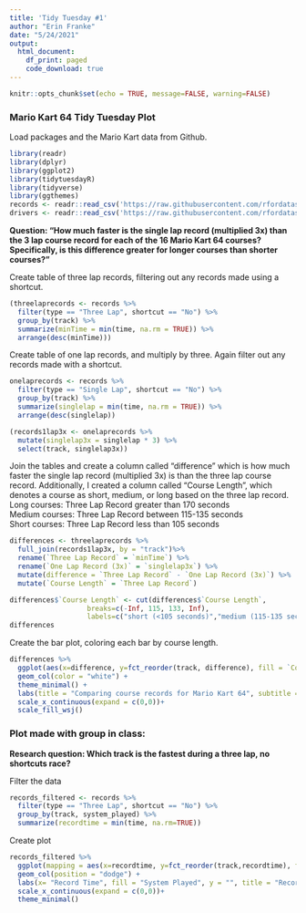 ```yaml
---
title: 'Tidy Tuesday #1'
author: "Erin Franke"
date: "5/24/2021"
output:
  html_document:
    df_print: paged
    code_download: true
---
```


```r
knitr::opts_chunk$set(echo = TRUE, message=FALSE, warning=FALSE)
```

### Mario Kart 64 Tidy Tuesday Plot

Load packages and the Mario Kart data from Github. 
```r
library(readr)
library(dplyr)
library(ggplot2)
library(tidytuesdayR)
library(tidyverse)
library(ggthemes)
records <- readr::read_csv('https://raw.githubusercontent.com/rfordatascience/tidytuesday/master/data/2021/2021-05-25/records.csv')
drivers <- readr::read_csv('https://raw.githubusercontent.com/rfordatascience/tidytuesday/master/data/2021/2021-05-25/drivers.csv')
```

**Question: "How much faster is the single lap record (multiplied 3x) than the 3 lap course record for each of the 16 Mario Kart 64 courses? Specifically, is this difference greater for longer courses than shorter courses?"** 

Create table of three lap records, filtering out any records made using a shortcut. 
```r
(threelaprecords <- records %>%
  filter(type == "Three Lap", shortcut == "No") %>%
  group_by(track) %>%
  summarize(minTime = min(time, na.rm = TRUE)) %>%
  arrange(desc(minTime)))
```

Create table of one lap records, and multiply by three. Again filter out any records made with a shortcut. 
```r
onelaprecords <- records %>%
  filter(type == "Single Lap", shortcut == "No") %>%
  group_by(track) %>%
  summarize(singlelap = min(time, na.rm = TRUE)) %>%
  arrange(desc(singlelap))

(records1lap3x <- onelaprecords %>%
  mutate(singlelap3x = singlelap * 3) %>%
  select(track, singlelap3x))
```

Join the tables and create a column called "difference" which is how much faster the single lap record (multiplied 3x) is than the three lap course record. Additionally, I created a column called "Course Length", which denotes a course as short, medium, or long based on the three lap record. \
Long courses: Three Lap Record greater than 170 seconds \
Medium courses: Three Lap Record between 115-135 seconds \
Short courses: Three Lap Record less than 105 seconds\
```r
differences <- threelaprecords %>%
  full_join(records1lap3x, by = "track")%>%
  rename(`Three Lap Record` = `minTime`) %>%
  rename(`One Lap Record (3x)` = `singlelap3x`) %>%
  mutate(difference = `Three Lap Record` - `One Lap Record (3x)`) %>%
  mutate(`Course Length` = `Three Lap Record`)

differences$`Course Length` <- cut(differences$`Course Length`, 
                   breaks=c(-Inf, 115, 133, Inf), 
                   labels=c("short (<105 seconds)","medium (115-135 seconds)","long (>170 seconds)"))
differences
```

Create the bar plot, coloring each bar by course length. 
```r
differences %>%
  ggplot(aes(x=difference, y=fct_reorder(track, difference), fill = `Course Length`))+
  geom_col(color = "white") + 
  theme_minimal() + 
  labs(title = "Comparing course records for Mario Kart 64", subtitle = "How much faster is the 1 lap record (multplied 3x) than the 3 lap course record?", y = "", caption = "Plot created by Erin Franke, data from Mario Kart World Records", x= "difference (seconds)") + 
  scale_x_continuous(expand = c(0,0))+
  scale_fill_wsj()
```

### Plot made with group in class: 

**Research question: Which track is the fastest during a three lap, no shortcuts race?**

Filter the data
```r
records_filtered <- records %>%
  filter(type == "Three Lap", shortcut == "No") %>%
  group_by(track, system_played) %>%
  summarize(recordtime = min(time, na.rm=TRUE))
```

Create plot
```r
records_filtered %>%
  ggplot(mapping = aes(x=recordtime, y=fct_reorder(track,recordtime), fill=system_played)) +
  geom_col(position = "dodge") + 
  labs(x= "Record Time", fill = "System Played", y = "", title = "Record Time by Track for Mario Kart 64", subtitle = "For three lap and no shortcut races", caption = "Plot created by Erin Franke, data from Mario Kart World Records")+
  scale_x_continuous(expand = c(0,0))+
  theme_minimal()
```

